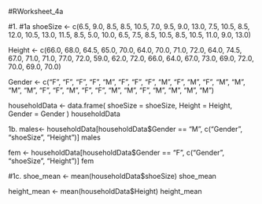#RWorksheet_4a

#1.
#1a
  shoeSize <- c(6.5, 9.0, 8.5, 8.5, 10.5, 7.0, 9.5, 9.0, 13.0, 7.5, 10.5, 8.5, 12.0, 10.5, 13.0, 11.5, 8.5, 5.0, 10.0, 6.5, 7.5, 8.5, 10.5, 8.5, 10.5, 11.0, 9.0, 13.0)
  
  Height <- c(66.0, 68.0, 64.5, 65.0, 70.0, 64.0, 70.0, 71.0, 72.0, 64.0, 74.5, 67.0, 71.0, 71.0, 77.0, 72.0, 59.0, 62.0, 72.0, 66.0, 64.0, 67.0, 73.0, 69.0, 72.0, 70.0, 69.0, 70.0)
  
  Gender <- c("F", "F", "F", "F", "M", "F", "F", "F", "M", "F", "M", "F", "M", "M", "M", "M", "F", "F", "M", "F", "F", "M", "M", "F", "M", "M", "M", "M")

householdData <- data.frame(
  shoeSize = shoeSize,
  Height = Height,
  Gender = Gender
)
householdData

1b.
males<- householdData[householdData$Gender == "M", c("Gender", "shoeSize", "Height")]
males

fem <- householdData[householdData$Gender == "F", c("Gender", "shoeSize", "Height")]
fem

#1c.
shoe_mean <- mean(householdData$shoeSize)
shoe_mean

height_mean <- mean(householdData$Height)
height_mean
